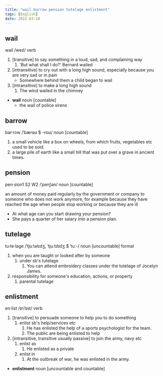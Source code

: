 ```yaml
---
title: "wail barrow pension tutelage enlistment"
tags: [English]
date: 2022-03-10
---
```


## wail

wail /weɪl/ verb

1. [transitive] to say something in a loud, sad, and complaining way
   1. 'But what shall I do?' Bernard wailed
2. [intransitive] to cry out with a long high sound, especially because you are
   very sad or in pain
   - Somewhere behind them a child began to wail
3. [intransitive] to make a long high sound
   1. The wind wailed in the chimney

- **wail** noun [countable]
  - the wail of police sirens

## barrow

bar·row /ˈbærəʊ $ -roʊ/ noun [countable]

1. a small vehicle like a box on wheels, from which fruits, vegetables etc used
   to be sold.
2. a large pile of earth like a small hill that was put over a grave in ancient times.

## pension

pen·sion1 S2 W2 /ˈpenʃən/ noun [countable]

an amount of money paid regularly by the government or company to someone who
does not work anymore, for example because they have reached the age  when
people stop working or because they are ill

- At what age can you start drawing your pension?
- She pays a quarter of her salary into a pension plan.

## tutelage

tu·te·lage /ˈtjuːtəlɪdʒ, ˈtjuːtɪlɪdʒ $ ˈtuː-/ noun [uncountable] formal

1. when you are taught or looked after by someone
   1. under sb's tutelage
      1. You can attend embroidery classes under the tutelage of Jocelyn James.
2. responsibility for someone's education, actions, or property
   1. parental tutelage

## enlistment

en·list /ɪnˈlɪst/ verb

1. [transitive] to persuade someone to help you to do something
   1. enlist sb's help/services etc
      1. He has enlisted the help of a sports psychologist for the team.
      2. The public are being enlisted to help
2. [intransitive, transitive usually passive] to join the army, navy etc
   1. enlist as
      1. He enlisted as a private
   2. enlist in
      1. At the outbreak of war, he was enlisted in the army.

- **enlistment** noun [uncountable and countable]
